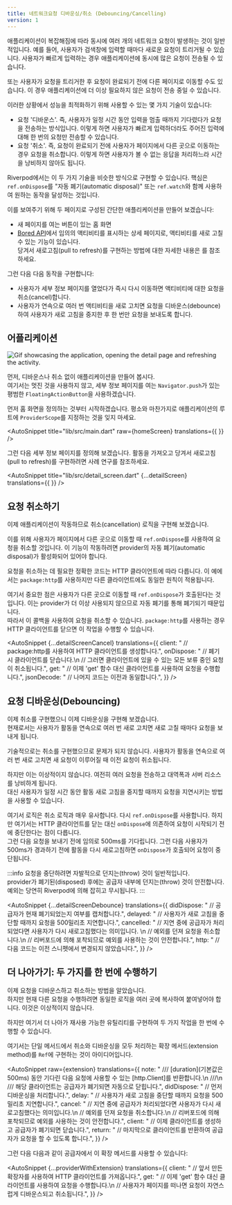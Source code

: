 ```yaml
---
title: 네트워크요청 디바운싱/취소 (Debouncing/Cancelling)
version: 1
---
```



애플리케이션이 복잡해짐에 따라 동시에 여러 개의 네트워크 요청이 발생하는 것이 일반적입니다. 
예를 들어, 사용자가 검색창에 입력할 때마다 새로운 요청이 트리거될 수 있습니다. 
사용자가 빠르게 입력하는 경우 애플리케이션에 동시에 많은 요청이 전송될 수 있습니다.

또는 사용자가 요청을 트리거한 후 요청이 완료되기 전에 다른 페이지로 이동할 수도 있습니다. 
이 경우 애플리케이션에 더 이상 필요하지 않은 요청이 전송 중일 수 있습니다.

이러한 상황에서 성능을 최적화하기 위해 사용할 수 있는 몇 가지 기술이 있습니다:

- 요청 '디바운스'. 
  즉, 사용자가 일정 시간 동안 입력을 멈출 때까지 기다렸다가 요청을 전송하는 방식입니다. 
  이렇게 하면 사용자가 빠르게 입력하더라도 주어진 입력에 대해 한 번의 요청만 전송할 수 있습니다.
- 요청 '취소'. 
  즉, 요청이 완료되기 전에 사용자가 페이지에서 다른 곳으로 이동하는 경우 요청을 취소합니다. 
  이렇게 하면 사용자가 볼 수 없는 응답을 처리하느라 시간을 낭비하지 않아도 됩니다.

Riverpod에서는 이 두 가지 기술을 비슷한 방식으로 구현할 수 있습니다.
핵심은 `ref.onDispose`를 "자동 폐기(automatic disposal)" 또는 `ref.watch`와 함께 사용하여 원하는 동작을 달성하는 것입니다.

이를 보여주기 위해 두 페이지로 구성된 간단한 애플리케이션을 만들어 보겠습니다:

- 새 페이지를 여는 버튼이 있는 홈 화면
- [Bored API](https://www.boredapi.com/)에서 임의의 액티비티를 표시하는 상세 페이지로, 액티비티를 새로 고칠 수 있는 기능이 있습니다.  
  당겨서 새로고침(pull to refresh)를 구현하는 방법에 대한 자세한 내용은 <Link documentID="case_studies/pull_to_refresh" />를 참조하세요.

그런 다음 다음 동작을 구현합니다:

- 사용자가 세부 정보 페이지를 열었다가 즉시 다시 이동하면 액티비티에 대한 요청을 취소(cancel)합니다.
- 사용자가 연속으로 여러 번 액티비티을 새로 고치면 요청을 디바운스(debounce)하여 사용자가 새로 고침을 중지한 후 한 번만 요청을 보내도록 합니다.

## 어플리케이션

<img
  src="/img/case_studies/cancel/app.gif"
  alt="Gif showcasing the application, opening the detail page and refreshing the activity."
/>

먼저, 디바운스나 취소 없이 애플리케이션을 만들어 봅시다.  
여기서는 멋진 것을 사용하지 않고, 세부 정보 페이지를 여는 `Navigator.push`가 있는 평범한 `FloatingActionButton`을 사용하겠습니다.

먼저 홈 화면을 정의하는 것부터 시작하겠습니다. 
평소와 마찬가지로 애플리케이션의 루트에 `ProviderScope`를 지정하는 것을 잊지 마세요.

<AutoSnippet title="lib/src/main.dart" 
  raw={homeScreen} 
  translations={{
  }}
/>

그런 다음 세부 정보 페이지를 정의해 보겠습니다. 
활동을 가져오고 당겨서 새로고침(pull to refresh)를 구현하려면 <Link documentID="case_studies/pull_to_refresh" /> 사례 연구를 참조하세요.

<AutoSnippet title="lib/src/detail_screen.dart" 
  {...detailScreen} 
  translations={{
  }}
/>

## 요청 취소하기

이제 애플리케이션이 작동하므로 취소(cancellation) 로직을 구현해 보겠습니다.

이를 위해 사용자가 페이지에서 다른 곳으로 이동할 때 `ref.onDispose`를 사용하여 요청을 취소할 것입니다. 
이 기능이 작동하려면 provider의 자동 폐기(automatic disposal)가 활성화되어 있어야 합니다.

요청을 취소하는 데 필요한 정확한 코드는 HTTP 클라이언트에 따라 다릅니다.
이 예에서는 `package:http`를 사용하지만 다른 클라이언트에도 동일한 원칙이 적용됩니다.

여기서 중요한 점은 사용자가 다른 곳으로 이동할 때 `ref.onDispose`가 호출된다는 것입니다.
이는 provider가 더 이상 사용되지 않으므로 자동 폐기를 통해 폐기되기 때문입니다.  
따라서 이 콜백을 사용하여 요청을 취소할 수 있습니다. 
`package:http`를 사용하는 경우 HTTP 클라이언트를 닫으면 이 작업을 수행할 수 있습니다.

<AutoSnippet 
  {...detailScreenCancel} 
  translations={{
    client: "  // package:http를 사용하여 HTTP 클라이언트를 생성합니다.",
    onDispose: "  // 폐기 시 클라이언트를 닫습니다.\n  // 그러면 클라이언트에 있을 수 있는 모든 보류 중인 요청이 취소됩니다.",
    get: "  // 이제 'get' 함수 대신 클라이언트를 사용하여 요청을 수행합니다.",
    jsonDecode: "  // 나머지 코드는 이전과 동일합니다.",
  }}
/>

## 요청 디바운싱(Debouncing)

이제 취소를 구현했으니 이제 디바운싱을 구현해 보겠습니다.  
현재로서는 사용자가 활동을 연속으로 여러 번 새로 고치면 새로 고칠 때마다 요청을 보내게 됩니다.

기술적으로는 취소를 구현했으므로 문제가 되지 않습니다. 
사용자가 활동을 연속으로 여러 번 새로 고치면 새 요청이 이루어질 때 이전 요청이 취소됩니다.

하지만 이는 이상적이지 않습니다. 여전히 여러 요청을 전송하고 대역폭과 서버 리소스를 낭비하게 됩니다.  
대신 사용자가 일정 시간 동안 활동 새로 고침을 중지할 때까지 요청을 지연시키는 방법을 사용할 수 있습니다.

여기서 로직은 취소 로직과 매우 유사합니다. 다시 `ref.onDispose`를 사용합니다. 
하지만 여기서는 HTTP 클라이언트를 닫는 대신 `onDispose`에 의존하여 요청이 시작되기 전에 중단한다는 점이 다릅니다.  
그런 다음 요청을 보내기 전에 임의로 500ms를 기다립니다.
그런 다음 사용자가 500ms가 경과하기 전에 활동을 다시 새로고침하면 `onDispose`가 호출되어 요청이 중단됩니다.

:::info
요청을 중단하려면 자발적으로 던지는(throw) 것이 일반적입니다.  
provider가 폐기된(disposed) 후에는 공급자 내부에 던지는(throw) 것이 안전합니다.
예외는 당연히 Riverpod에 의해 잡히고 무시됩니다.
:::

<AutoSnippet 
  {...detailScreenDebounce} 
  translations={{
    didDispose: "  // 공급자가 현재 폐기되었는지 여부를 캡처합니다.",
    delayed: "  // 사용자가 새로 고침을 중단할 때까지 요청을 500밀리초 지연합니다.",
    cancelled: "  // 지연 중에 공급자가 처리되었다면 사용자가 다시 새로고침했다는 의미입니다. \n  // 예외를 던져 요청을 취소합니다.\n  // 리버포드에 의해 포착되므로 예외를 사용하는 것이 안전합니다.",
    http: "  // 다음 코드는 이전 스니펫에서 변경되지 않았습니다.",
  }}
/>

## 더 나아가기: 두 가지를 한 번에 수행하기

이제 요청을 디바운스하고 취소하는 방법을 알았습니다.  
하지만 현재 다른 요청을 수행하려면 동일한 로직을 여러 곳에 복사하여 붙여넣어야 합니다. 이것은 이상적이지 않습니다.

하지만 여기서 더 나아가 재사용 가능한 유틸리티를 구현하여 두 가지 작업을 한 번에 수행할 수 있습니다.

여기서는 단일 메서드에서 취소와 디바운싱을 모두 처리하는 확장 메서드(extension method)를 `Ref`에 구현하는 것이 아이디어입니다.

<AutoSnippet 
  raw={extension} 
  translations={{
    note: "  /// [duration](기본값은 500ms) 동안 기다린 다음 요청에 사용할 수 있는 [http.Client]를 반환합니다.\n  ///\n  /// 해당 클라이언트는 공급자가 폐기되면 자동으로 닫힙니다.",
    didDispose: "    // 먼저 디바운싱을 처리합니다.",
    delay: "    // 사용자가 새로 고침을 중단할 때까지 요청을 500밀리초 지연합니다.",
    cancel: "    // 지연 중에 공급자가 처리되었다면 사용자가 다시 새로고침했다는 의미입니다.\n    // 예외를 던져 요청을 취소합니다.\n    // 리버포드에 의해 포착되므로 예외를 사용하는 것이 안전합니다.",
    client: "    // 이제 클라이언트를 생성하고 공급자가 폐기되면 닫습니다.",
    return: "    // 마지막으로 클라이언트를 반환하여 공급자가 요청을 할 수 있도록 합니다.",
  }}
/>

그런 다음 다음과 같이 공급자에서 이 확장 메서드를 사용할 수 있습니다:

<AutoSnippet 
  {...providerWithExtension} 
  translations={{
    client: "  // 앞서 만든 확장자를 사용하여 HTTP 클라이언트를 가져옵니다.",
    get: "  // 이제 'get' 함수 대신 클라이언트를 사용하여 요청을 수행합니다.\n  // 사용자가 페이지를 떠나면 요청이 자연스럽게 디바운스되고 취소됩니다.",
  }}
/>

